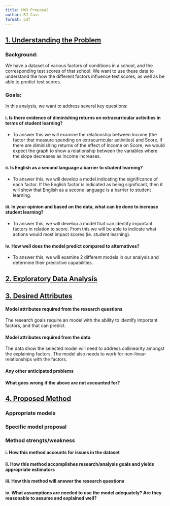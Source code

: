 ```yaml
---
title: HW3 Proposal
author: RJ Cass
format: pdf
---
```


## [1. Understanding the Problem]{.underline}
### Background: 
We have a dataset of various factors of conditions in a school, and the corresponding test scores of that school. We want to use these data to understand the how the different factors influence test scores, as well as be able to predict test scores.

### Goals:
In this analysis, we want to address several key questions:

#### i. Is there evidence of diminishing returns on extracurricular activities in terms of student learning?
- To answer this we will examine the relationship between Income (the factor that measure spending on extracurricular activities) and Score. If there are diminishing returns of the effect of Income on Score, we would expect the graph to show a relationship between the variables where the slope decreases as Income increases. 

#### ii. Is English as a second language a barrier to student learning?
- To answer this, we will develop a model indicating the significance of each factor. If the English factor is indicated as being significant, then it will show that English as a secone language is a barrier to student learning. 

#### iii. In your opinion and based on the data, what can be done to increase student learning?
- To answer this, we will develop a model that can identify important factors in relation to score. From this we will be able to indicate what actions would most impact scores (ie. student learning). 

#### iv. How well does the model predict compared to alternatives?
- To answer this, we will examine 2 different models in our analysis and determine their predictive capabilities. 


## [2. Exploratory Data Analysis]{.underline}


## [3. Desired Attributes]{.underline}
#### Model attributes required from the research questions
The research goals require an model with the ability to identify important factors, and that can predict. 

#### Model attributes required from the data 
The data show the selected model will need to address collinearity amongst the explaining factors. The model also needs to work for non-linear relationships with the factors.

#### Any other anticipated problems


#### What goes wrong if the above are not accounted for?



## [4. Proposed Method]{.underline}
### Appropriate models


### Specific model proposal


### Method strengts/weakness

#### i. How this method accounts for issues in the dataset


#### ii. How this method accomplishes research/analysis goals and yields appropriate estimators


#### iii. How this method will answer the research questions


#### iv. What assumptions are needed to use the model adequately? Are they reasonable to assume and explained well?
